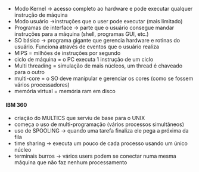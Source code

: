 






-   Modo Kernel → acesso completo ao hardware e pode executar qualquer
    instrução de máquina
-   Modo usuário →instruções que o user pode executar (mais limitado)
-   Programas de interface → parte que o usuário consegue mandar
    instruções para a máquina (shell, programas GUI, etc.)
-   SO básico → programa gigante que gerencia hardware e rotinas do
    usuário. Funciona através de eventos que o usuário realiza
-   MIPS = milhões de instruções por segundo
-   ciclo de máquina = o PC executa 1 instrução de um ciclo
-   Multi threading = simulação de mais núcleos, um thread é chaveado
    para o outro
-   multi-core = o SO deve manipular e gerenciar os cores (como se
    fossem vários processadores)
-   memória virtual = memória ram em disco








#### IBM 360

-   criação do MULTICS que serviu de base para o UNIX
-   começa o uso de multi-programação (vários processos simultâneos)
-   uso de SPOOLING → quando uma tarefa finaliza ele pega a próxima da
    fila
-   time sharing → executa um pouco de cada processo usando um único
    núcleo
-   terminais burros → vários users podem se conectar numa mesma máquina
    que não faz nenhum processamento


